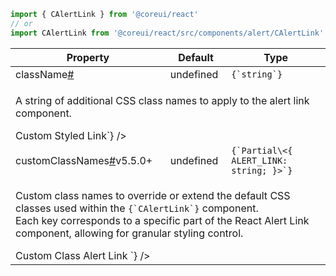 
```jsx
import { CAlertLink } from '@coreui/react'
// or
import CAlertLink from '@coreui/react/src/components/alert/CAlertLink'
```

<div className="table-responsive table-api border rounded mb-3">
  <table className="table">
    <thead>
      <tr>
        <th>Property</th>
        <th>Default</th>
        <th>Type</th>
      </tr>
    </thead>
    <tbody>
      <tr id="calertlink-className">
        <td className="text-primary fw-semibold">className<a href="#calertlink-className" aria-label="CAlertLink className permalink" className="anchor-link after">#</a></td>
        <td>undefined</td>
        <td><code>{`string`}</code></td>
      </tr>
      <tr>
        <td colSpan="3">
          <p>A string of additional CSS class names to apply to the alert link component.</p>
        <JSXDocs code={`<CAlertLink className="my-custom-link">Custom Styled Link</CAlertLink>`} />
        </td>
      </tr>
      <tr id="calertlink-customClassNames">
        <td className="text-primary fw-semibold">customClassNames<a href="#calertlink-customClassNames" aria-label="CAlertLink customClassNames permalink" className="anchor-link after">#</a><span className="badge bg-success">v5.5.0+</span></td>
        <td>undefined</td>
        <td><code>{`Partial\<{ ALERT_LINK: string; }>`}</code></td>
      </tr>
      <tr>
        <td colSpan="3">
          <p>Custom class names to override or extend the default CSS classes used within the <code>{`CAlertLink`}</code> component.<br />
Each key corresponds to a specific part of the React Alert Link component, allowing for granular styling control.</p>
        <JSXDocs code={`const customClasses = {
  ALERT_LINK: 'my-custom-alert-link',
}

<CAlertLink customClassNames={customClasses} href="#">
  Custom Class Alert Link
</CAlertLink>`} />
        </td>
      </tr>
    </tbody>
  </table>
</div>
